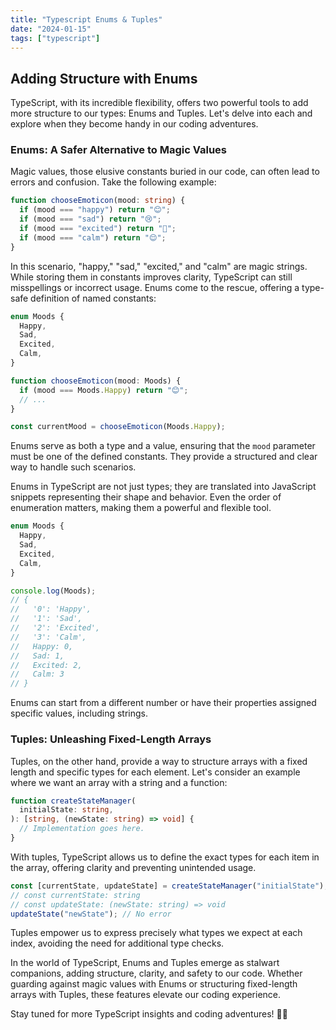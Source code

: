 ```yaml
---
title: "Typescript Enums & Tuples"
date: "2024-01-15"
tags: ["typescript"]
---
```


## Adding Structure with Enums

TypeScript, with its incredible flexibility, offers two powerful tools to add more structure to our types: Enums and Tuples. Let's delve into each and explore when they become handy in our coding adventures.

### Enums: A Safer Alternative to Magic Values

Magic values, those elusive constants buried in our code, can often lead to errors and confusion. Take the following example:

```typescript
function chooseEmoticon(mood: string) {
  if (mood === "happy") return "😊";
  if (mood === "sad") return "😢";
  if (mood === "excited") return "🎉";
  if (mood === "calm") return "😌";
}
```

In this scenario, "happy," "sad," "excited," and "calm" are magic strings. While storing them in constants improves clarity, TypeScript can still misspellings or incorrect usage. Enums come to the rescue, offering a type-safe definition of named constants:

```typescript
enum Moods {
  Happy,
  Sad,
  Excited,
  Calm,
}

function chooseEmoticon(mood: Moods) {
  if (mood === Moods.Happy) return "😊";
  // ...
}

const currentMood = chooseEmoticon(Moods.Happy);
```

Enums serve as both a type and a value, ensuring that the `mood` parameter must be one of the defined constants. They provide a structured and clear way to handle such scenarios.

Enums in TypeScript are not just types; they are translated into JavaScript snippets representing their shape and behavior. Even the order of enumeration matters, making them a powerful and flexible tool.

```typescript
enum Moods {
  Happy,
  Sad,
  Excited,
  Calm,
}

console.log(Moods);
// {
//   '0': 'Happy',
//   '1': 'Sad',
//   '2': 'Excited',
//   '3': 'Calm',
//   Happy: 0,
//   Sad: 1,
//   Excited: 2,
//   Calm: 3
// }
```

Enums can start from a different number or have their properties assigned specific values, including strings.

### Tuples: Unleashing Fixed-Length Arrays

Tuples, on the other hand, provide a way to structure arrays with a fixed length and specific types for each element. Let's consider an example where we want an array with a string and a function:

```typescript
function createStateManager(
  initialState: string,
): [string, (newState: string) => void] {
  // Implementation goes here.
}
```

With tuples, TypeScript allows us to define the exact types for each item in the array, offering clarity and preventing unintended usage.

```typescript
const [currentState, updateState] = createStateManager("initialState");
// const currentState: string
// const updateState: (newState: string) => void
updateState("newState"); // No error
```

Tuples empower us to express precisely what types we expect at each index, avoiding the need for additional type checks.

In the world of TypeScript, Enums and Tuples emerge as stalwart companions, adding structure, clarity, and safety to our code. Whether guarding against magic values with Enums or structuring fixed-length arrays with Tuples, these features elevate our coding experience.

Stay tuned for more TypeScript insights and coding adventures! 🚀🎨
